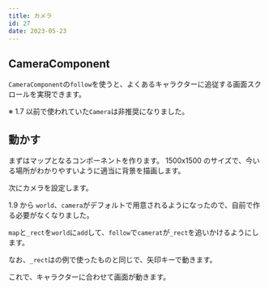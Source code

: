 ```yaml
---
title: カメラ
id: 27
date: 2023-05-23
---
```



## CameraComponent

`CameraComponent`の`follow`を使うと、よくあるキャラクターに追従する画面スクロールを実現できます。

<DocLink document="https://docs.flame-engine.org/latest/flame/camera_component.html" />
<DocLink reference="https://pub.dev/documentation/flame/latest/camera/CameraComponent-class.html" />

※ 1.7 以前で使われていた`Camera`は非推奨になりました。

## 動かす

まずはマップとなるコンポーネントを作ります。
1500x1500 のサイズで、今いる場所がわかりやすいように適当に背景を描画します。

<ExampleCode file="camera/game.dart" label="camera1" />

次にカメラを設定します。

1.9 から `world`、`camera`がデフォルトで用意されるようになったので、自前で作る必要がなくなりました。

`map`と`_rect`を`world`に`add`して、`follow`で`camerat`が`_rect`を追いかけるようにします。

なお、`_rect`は<ExampleLink slug="keyboard_events" />の例で使ったものと同じで、矢印キーで動きます。

<ExampleCode file="camera/game.dart" label="camera2" />

これで、キャラクターに合わせて画面が動きます。
